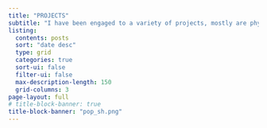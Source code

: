 ```yaml
---
title: "PROJECTS"
subtitle: "I have been engaged to a variety of projects, mostly are physical metrics and their impacts on bahaviors."
listing:
  contents: posts
  sort: "date desc"
  type: grid
  categories: true
  sort-ui: false
  filter-ui: false
  max-description-length: 150
  grid-columns: 3
page-layout: full
# title-block-banner: true
title-block-banner: "pop_sh.png"
---
```


<style>
.card {
  border-color: #aaaaaa;
  transition: box-shadow 0.2s ease-in-out;
}

.card:hover {
  border-color: #000000;
  border-width: thin;
  box-shadow: 0px 4px 8px rgba(0, 0, 0, 0.2);
}

.quarto-title-banner {
  background-position: 50% 40%;
  height: 200px;
}
</style>